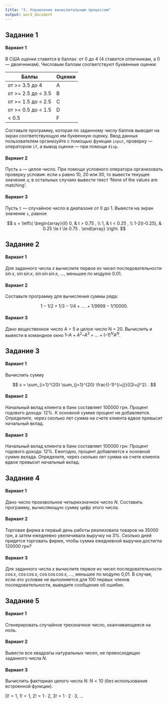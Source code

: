 ```yaml
---
title: "3. Управление вычислительным процессом"
output: word_document
---
```



## Задание 1

#### Вариант 1

В США оценки ставятся в баллах: от 0 до 4 (4 ставится отличникам, а 0 — двоечникам). Числовым баллам соответствуют буквенные оценки:

Баллы	              | Оценки
--------------------|--------
от >= 3.5 до 4	    | A
от >= 2.5 до < 3.5	| B
от >= 1.5 до < 2.5	| C
от >= 0.5 до < 1.5	| D
< 0.5 	            | F

Составьте программу, которая по заданному числу баллов выводит на экран соответствующую им буквенную оценку. Ввод данных пользователем организуйте с помощью функции `input`, проверку — оператором `if`, а вывод оценки — при помощи `disp`.

#### Вариант 2

Пусть `a` — целое число. При помощи условного оператора организовать проверку условия: если `a` равно 10, 20 или 30, то вывести текущее значение `a`; в остальных случаях вывести текст 'None of the values are matching'.

#### Вариант 3

Пусть `t` — случайное число в диапазоне от 0 до 1. Вывести на экран значение `s`, равное

$$
s = \left\{
\begin{array}{ll}
0, & t > 0.75 , \\
1, & t < 0.25 , \\
1-2(t-0.25), & 0.25 \le t \le 0.75 .
\end{array}
\right.
$$


## Задание 2

#### Вариант 1

Для заданного числа $x$ вычислите первое из чисел последовательности $\sin x$, $\sin \sin x$, $\sin \sin \sin x$, ..., меньшее по модулю 0.01.

#### Вариант 2

Составьте программу для вычисления суммы ряда: 

$$
1 - 1/2 + 1/3 - 1/4 + .... + 1/9999 - 1/10000.
$$

#### Вариант 3

Дано вещественное число A = 5 и целое число N = 20. Вычислить и вывести в командное окно $1 – A + A^2 – A^3 + ... + (–1)^N A^N$.


## Задание 3

#### Вариант 1

Вычислить сумму

$$
s = \sum_{i=1}^{20} \sum_{j=1}^{20} \frac{(-1)^{i+j}}{(2i+j)^2} .
$$

#### Вариант 2

Начальный вклад клиента в банк составляет 100000 грн. Процент годового дохода: 12%. К основной сумме процент не добавляется. Определите, через сколько лет сумма на счете клиента вдвое превысит начальный вклад.

#### Вариант 3

Начальный вклад клиента в банк составляет 100000 грн. Процент годового дохода: 12%. Ежегодно, процент добавляется к основной сумме вклада. Определите, через сколько лет сумма на счете клиента вдвое превысит начальный вклад.


## Задание 4

#### Вариант 1

Дано число произвольное четырехзначное число $N$. Составить программу, вычисляющую сумму цифр этого числа.

#### Вариант 2

Торговая фирма в первый день работы реализовала товаров на 35000 грн, а затем ежедневно увеличивала выручку на 3%. Сколько дней придется торговать фирме, чтобы сумма ежедневной выручки достигла 120000 грн?

#### Вариант 3

Для заданного числа $x$ вычислите первое из чисел последовательности $\cos x$, $\cos \cos x$, $\cos \cos \cos x$, ..., меньшее по модулю 0,01. В случае, если это условие не выполняется для 100 первых членов последовательности, выведите сообщение об ошибке.


## Задание 5

#### Вариант 1

Сгенерировать случайное трехзначное число, оканчивающееся на ноль.

#### Вариант 2

Вывести все квадраты натуральных чисел, не превосходящих заданного числа $N$.

#### Вариант 3

Вычислить факториал целого числа $N$: $N<10$ (без использования встроенной функции).

$0! = 1$, $1! = 1$, $2! = 1 \cdot 2$, $3! = 1 \cdot 2 \cdot 3$, ...

